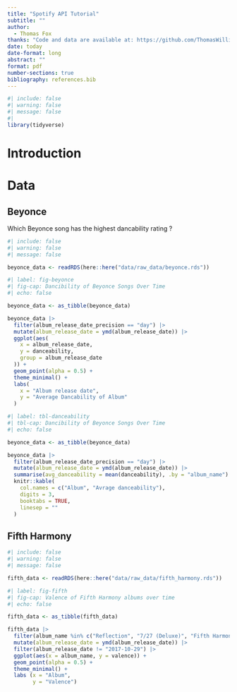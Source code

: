 ```yaml
---
title: "Spotify API Tutorial"
subtitle: ""
author: 
  - Thomas Fox
thanks: "Code and data are available at: https://github.com/ThomasWilliamFox/spotify."
date: today
date-format: long
abstract: ""
format: pdf
number-sections: true
bibliography: references.bib
---
```


```r
#| include: false
#| warning: false
#| message: false
#| 
library(tidyverse)

```

# Introduction

# Data

## Beyonce 

Which Beyonce song has the highest dancability rating ?

```r
#| include: false
#| warning: false
#| message: false

beyonce_data <- readRDS(here::here("data/raw_data/beyonce.rds"))

```


```r
#| label: fig-beyonce
#| fig-cap: Dancibility of Beyonce Songs Over Time
#| echo: false

beyonce_data <- as_tibble(beyonce_data)

beyonce_data |>
  filter(album_release_date_precision == "day") |>
  mutate(album_release_date = ymd(album_release_date)) |>
  ggplot(aes(
    x = album_release_date,
    y = danceability,
    group = album_release_date
  )) +
  geom_point(alpha = 0.5) +
  theme_minimal() +
  labs(
    x = "Album release date",
    y = "Average Dancability of Album"
  )
```

```r
#| label: tbl-danceability
#| tbl-cap: Dancibility of Beyonce Songs Over Time
#| echo: false

beyonce_data <- as_tibble(beyonce_data)

beyonce_data |>
  filter(album_release_date_precision == "day") |>
  mutate(album_release_date = ymd(album_release_date)) |>
  summarise(avg_danceability = mean(danceability), .by = "album_name") |>
  knitr::kable(
    col.names = c("Album", "Avrage danceability"),
    digits = 3,
    booktabs = TRUE,
    linesep = ""
  )
```

## Fifth Harmony

```r
#| include: false
#| warning: false
#| message: false

fifth_data <- readRDS(here::here("data/raw_data/fifth_harmony.rds"))

```


```r
#| label: fig-fifth
#| fig-cap: Valence of Fifth Harmony albums over time
#| echo: false

fifth_data <- as_tibble(fifth_data)

fifth_data |>
  filter(album_name %in% c("Reflection", "7/27 (Deluxe)", "Fifth Harmony")) |>
  mutate(album_release_date = ymd(album_release_date)) |>
  filter(album_release_date != "2017-10-29") |>
  ggplot(aes(x = album_name, y = valence)) +
  geom_point(alpha = 0.5) +
  theme_minimal() +
  labs (x = "Album",
        y = "Valence")
```
